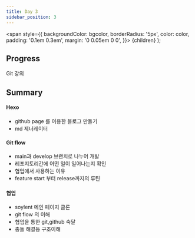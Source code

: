 ---
title: Day 3
sidebar_position: 3
---

  <span
    style={{
      backgroundColor: bgcolor,
      borderRadius: '5px',
      color: color,
      padding: '0.1em 0.3em',
      margin: '0 0.05em 0 0',
    }}>
    {children}
  </span>
);


## Progress
<Highlight bgcolor="#4B0082" color="#fff">Git 강의</Highlight>


## Summary
#### Hexo
- github page 를 이용한 블로그 만들기
- md 제너레이터

#### Git flow
- main과 develop 브랜치로 나누어 개발
- 레포지토리간에 어떤 일이 일어나는지 확인
- 협업에서 사용하는 이유
- feature start 부터 release까지의 루틴

#### 협업
- soylent 메인 페이지 클론
- git flow 의 이해
- 협업을 통한 git,github 숙달
- 충돌 해결등 구조이해
